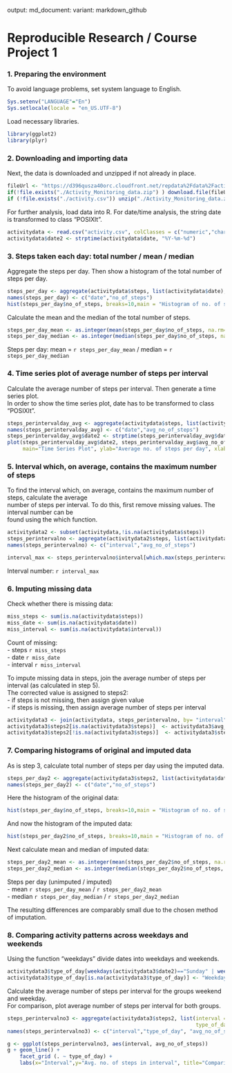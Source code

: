 output:
  md_document:
    variant: markdown_github
    
Reproducible Research / Course Project 1
========================================================

### 1. Preparing the environment
To avoid language problems, set system language to English.
```r
Sys.setenv("LANGUAGE"="En")
Sys.setlocale(locale = "en_US.UTF-8")
```  
Load necessary libraries.
```r
library(ggplot2)
library(plyr)
```


### 2. Downloading and importing data
Next, the data is downloaded and unzipped if not already in place.
```r
fileUrl <- "https://d396qusza40orc.cloudfront.net/repdata%2Fdata%2Factivity.zip"
if(!file.exists("./Activity_Monitoring_data.zip") ) download.file(fileUrl, destfile="./Activity_Monitoring_data.zip", method="curl" )
if (!file.exists("./activity.csv")) unzip("./Activity_Monitoring_data.zip")
```
  
For further analysis, load data into R. For date/time analysis, the string date is transformed to class "POSIXlt".
``` r
activitydata <- read.csv("activity.csv", colClasses = c("numeric","character","numeric"))
activitydata$date2 <- strptime(activitydata$date, "%Y-%m-%d")
```
      

### 3. Steps taken each day: total number / mean / median
Aggregate the steps per day. Then show a histogram of the total number of steps per day.
```r
steps_per_day <- aggregate(activitydata$steps, list(activitydata$date), FUN=sum)
names(steps_per_day) <- c("date","no_of_steps")
hist(steps_per_day$no_of_steps, breaks=10,main = "Histogram of no. of steps per day", xlab="No. of steps per day")
```

Calculate the mean and the median of the total number of steps.
``` r
steps_per_day_mean <- as.integer(mean(steps_per_day$no_of_steps, na.rm=TRUE))
steps_per_day_median <- as.integer(median(steps_per_day$no_of_steps, na.rm=TRUE))
```
Steps per day:   mean   =  `r steps_per_day_mean`  /  median =  `r steps_per_day_median`  


### 4. Time series plot of average number of steps per interval
Calculate the average number of steps per interval. Then generate a time series plot.   
In order to show the time series plot, date has to be transformed to class "POSIXlt".
``` r
steps_perintervalday_avg <- aggregate(activitydata$steps, list(activitydata$date), FUN=mean)
names(steps_perintervalday_avg) <- c("date","avg_no_of_steps")
steps_perintervalday_avg$date2 <- strptime(steps_perintervalday_avg$date, "%Y-%m-%d")
plot(steps_perintervalday_avg$date2, steps_perintervalday_avg$avg_no_of_steps, type="l", 
     main="Time Series Plot", ylab="Average no. of steps per day", xlab="Date" )
```


### 5. Interval which, on average, contains the maximum number of steps
To find the interval which, on average, contains the maximum number of steps, calculate the average    
number of steps per interval. To do this, first remove missing values. The interval number can be    
found using the which function.
``` r
activitydata2 <- subset(activitydata,!is.na(activitydata$steps))
steps_perintervalno <- aggregate(activitydata2$steps, list(activitydata2$interval), FUN=mean)
names(steps_perintervalno) <- c("interval","avg_no_of_steps")

interval_max <- steps_perintervalno$interval[which.max(steps_perintervalno$avg_no_of_steps)]
```
Interval number:       `r interval_max`


### 6. Imputing missing data
Check whether there is missing data:  
``` r
miss_steps <- sum(is.na(activitydata$steps))
miss_date <- sum(is.na(activitydata$date))
miss_interval <- sum(is.na(activitydata$interval))
```
Count of missing:   
- steps      `r miss_steps`   
- date       `r miss_date`    
- interval   `r miss_interval`    
     
To impute missing data in steps, join the average number of steps per interval (as calculated in step 5).  
The corrected value is assigned to steps2:   
- if steps is not missing, then assign given value   
- if steps is missing, then assign average number of steps per interval
``` r
activitydata3 <- join(activitydata, steps_perintervalno, by= "interval", type="left")
activitydata3$steps2[is.na(activitydata3$steps)]  <- activitydata3$avg_no_of_steps[is.na(activitydata3$steps)]
activitydata3$steps2[!is.na(activitydata3$steps)]  <- activitydata3$steps[!is.na(activitydata3$steps)]
``` 



### 7. Comparing histograms of original and imputed data
As is step 3, calculate total number of steps per day using the imputed data.
```r
steps_per_day2 <- aggregate(activitydata3$steps2, list(activitydata$date), FUN=sum)
names(steps_per_day2) <- c("date","no_of_steps")
```

Here the histogram of the original data:      
``` r
hist(steps_per_day$no_of_steps, breaks=10,main = "Histogram of no. of steps per day", xlab="No. of steps per day")
```
     
And now the histogram of the imputed data:    
``` r
hist(steps_per_day2$no_of_steps, breaks=10,main = "Histogram of no. of steps per day (missing values imputed)", xlab="No. of steps per day")
```

Next calculate mean and median of imputed data:
``` r
steps_per_day2_mean <- as.integer(mean(steps_per_day2$no_of_steps, na.rm=TRUE))
steps_per_day2_median <- as.integer(median(steps_per_day2$no_of_steps, na.rm=TRUE))
```
Steps per day (unimputed / imputed)     
- mean    `r steps_per_day_mean`  /  `r steps_per_day2_mean`    
- median  `r steps_per_day_median`  / `r steps_per_day2_median`      
   
The resulting differences are comparably small due to the chosen method of imputation.       


### 8. Comparing activity patterns across weekdays and weekends    
Using the function "weekdays" divide dates into weekdays and weekends.   
``` r
activitydata3$type_of_day[weekdays(activitydata3$date2)=="Sunday" | weekdays(activitydata3$date2)=="Saturday"] <- "Weekend"
activitydata3$type_of_day[is.na(activitydata3$type_of_day)] <- "Weekday"
```
Calculate the average number  of steps per interval for the groups weekend and weekday.    
For comparison, plot average number of steps per interval for both groups.
``` r
steps_perintervalno3 <- aggregate(activitydata3$steps2, list(interval = activitydata3$interval, 
                                                             type_of_day = activitydata3$type_of_day), mean)
names(steps_perintervalno3) <- c("interval","type_of_day", "avg_no_of_steps")

g <- ggplot(steps_perintervalno3, aes(interval, avg_no_of_steps))
g + geom_line() +
    facet_grid (. ~ type_of_day) + 
    labs(x="Interval",y="Avg. no. of steps in interval", title="Comparison of avg. no. of steps: Weekday vs Weekend")
```

